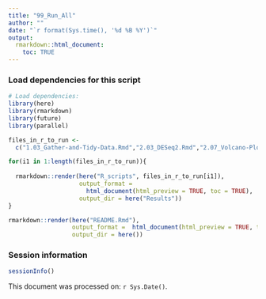 ```yaml
---
title: "99_Run_All"
author: ""
date: "`r format(Sys.time(), '%d %B %Y')`"
output:
  rmarkdown::html_document:
    toc: TRUE
---
```


### Load dependencies for this script
```r
# Load dependencies:
library(here)
library(rmarkdown)
library(future)
library(parallel)
```

```r
files_in_r_to_run <- 
  c("1.03_Gather-and-Tidy-Data.Rmd","2.03_DESeq2.Rmd","2.07_Volcano-Plots.Rmd","3.03_GSEA.Rmd","4.03_Export-to-IPA.Rmd","5.03_Gene-Heatmaps.Rmd")

for(i1 in 1:length(files_in_r_to_run)){
  
  rmarkdown::render(here("R_scripts", files_in_r_to_run[i1]),
                    output_format = 
                      html_document(html_preview = TRUE, toc = TRUE),
                    output_dir = here("Results"))
}

rmarkdown::render(here("README.Rmd"),
                  output_format =  html_document(html_preview = TRUE, toc = TRUE,keep_md=TRUE),
                  output_dir = here())

```

### Session information
```r
sessionInfo()
```

This document was processed on: `r Sys.Date()`.